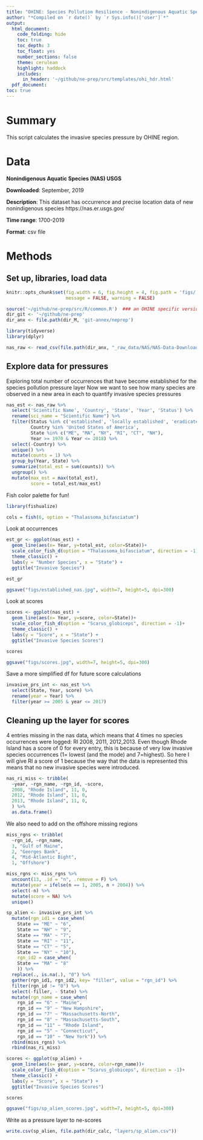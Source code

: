 ```yaml
---
title: "OHINE: Species Pollution Resilience - Nonindigenous Aquatic Species USGS Data Prep"
author: "*Compiled on `r date()` by `r Sys.info()['user']`*"
output: 
  html_document:
    code_folding: hide
    toc: true
    toc_depth: 3
    toc_float: yes
    number_sections: false
    theme: cerulean
    highlight: haddock
    includes: 
      in_header: '~/github/ne-prep/src/templates/ohi_hdr.html'
  pdf_document:
toc: true
---
```

# Summary

This script calculates the invasive species pressure by OHINE region.

# Data

**Nonindigenous Aquatic Species (NAS) USGS** 

**Downloaded**: September, 2019

**Description**: This dataset has occurrence and precise location data of new nonindigenous species https://nas.er.usgs.gov/

**Time range**: 1700-2019

**Format**: csv file


# Methods

## Set up, libraries, load data
``` r
knitr::opts_chunk$set(fig.width = 6, fig.height = 4, fig.path = 'figs/',
                      message = FALSE, warning = FALSE)

source('~/github/ne-prep/src/R/common.R')  ### an OHINE specific version of common.R
dir_git <- '~/github/ne-prep'
dir_anx <- file.path(dir_M, 'git-annex/neprep')

library(tidyverse)
library(dplyr)
```


```r
nas_raw <- read_csv(file.path(dir_anx, "_raw_data/NAS/NAS-Data-Download.csv")) 
```

## Explore data for pressures

Exploring total number of occurrences that have become established for the species pollution pressure layer
Now we want to see how many species are observed in a new area in each to quantify invasive species pressures
```r
nas_est <- nas_raw %>% 
  select('Scientific Name', 'Country', 'State', 'Year', 'Status') %>% 
  rename(sci_name = "Scientific Name") %>% 
  filter(Status %in% c('established', 'locally established', 'eradicated','extirpated'),
         Country %in% 'United States of America',
         State %in% c("ME", "MA", "NY", "RI", "CT", "NH"),
         Year >= 1970 & Year <= 2018) %>% 
  select(-Country) %>% 
  unique() %>% 
  mutate(counts = 1) %>% 
  group_by(Year, State) %>% 
  summarize(total_est = sum(counts)) %>% 
  ungroup() %>% 
  mutate(max_est = max(total_est),
         score = total_est/max_est) 
```

Fish color palette for fun!
```r
library(fishualize)

cols = fish(6, option = "Thalassoma_bifasciatum")
```


Look at occurrences
```r
est_gr <- ggplot(nas_est) +
  geom_line(aes(x= Year, y=total_est, color=State))+
  scale_color_fish_d(option = "Thalassoma_bifasciatum", direction = -1)+
  theme_classic() +
  labs(y = "Number Species", x = "State") +
  ggtitle("Invasive Species")

est_gr 

ggsave("figs/established_nas.jpg", width=7, height=5, dpi=300)
```

Look at scores
```r
scores <- ggplot(nas_est) +
  geom_line(aes(x= Year, y=score, color=State))+
  scale_color_fish_d(option = "Scarus_globiceps", direction = -1)+
  theme_classic() +
  labs(y = "Score", x = "State") +
  ggtitle("Invasive Species Scores")

scores 

ggsave("figs/scores.jpg", width=7, height=5, dpi=300)
```

Save a more simplified df for future score calculations
```r
invasive_prs_int <- nas_est %>% 
  select(State, Year, score) %>% 
  rename(year = Year) %>% 
  filter(year >= 2005 & year <= 2017)
```

## Cleaning up the layer for scores

4 entries missing in the nas data, which means that 4 times no species occurrences were logged:
RI 2008, 2011, 2012,2013. Even though Rhode Island has a score of 0 for every entry, this is because of very low invasive species occurrences  (1= lowest (and the mode) and 7=highest). So here I will give RI a score of 1 because the way that the data is represented this means that no new invasive species were introduced.

```r
nas_ri_miss <- tribble(
  ~year, ~rgn_name, ~rgn_id, ~score,
  2008, "Rhode Island", 11, 0,  
  2012, "Rhode Island", 11, 0, 
  2013, "Rhode Island", 11, 0,
  ) %>% 
  as.data.frame() 
```

We also need to add on the offshore missing regions
```r
miss_rgns <- tribble(
  ~rgn_id, ~rgn_name,
  3, "Gulf of Maine",
  2, "Georges Bank",
  4, "Mid-Atlantic Bight",
  1, "Offshore") 

miss_rgns <- miss_rgns %>% 
  uncount(13, .id = "n", .remove = F) %>%
  mutate(year = ifelse(n == 1, 2005, n + 2004)) %>%
  select(-n) %>% 
  mutate(score = NA) %>% 
  unique()
```

```r
sp_alien <- invasive_prs_int %>% 
  mutate(rgn_id1 = case_when(
    State == "ME" ~ "6", 
    State == "NH" ~ "9", 
    State == "MA" ~ "7",
    State == "RI" ~ "11",
    State == "CT" ~ "5",
    State == "NY" ~ "10"),
    rgn_id2 = case_when(
    State == "MA" ~ "8"
    )) %>% 
  replace(., is.na(.), "0") %>% 
  gather(rgn_id1, rgn_id2, key= "filler", value = "rgn_id") %>% 
  filter(rgn_id != "0") %>% 
  select(-filler, - State) %>% 
  mutate(rgn_name = case_when(
    rgn_id == "6" ~ "Maine", 
    rgn_id == "9" ~ "New Hampshire", 
    rgn_id == "7" ~ "Massachusetts-North",
    rgn_id == "8" ~ "Massachusetts-South",
    rgn_id == "11" ~ "Rhode Island",
    rgn_id == "5" ~ "Connecticut",
    rgn_id == "10" ~ "New York")) %>% 
  rbind(miss_rgns) %>% 
  rbind(nas_ri_miss)
```

```r
scores <- ggplot(sp_alien) +
  geom_line(aes(x= year, y=score, color=rgn_name))+
  scale_color_fish_d(option = "Scarus_globiceps", direction = -1)+
  theme_classic() +
  labs(y = "Score", x = "State") +
  ggtitle("Invasive Species Scores")

scores 

ggsave("figs/sp_alien_scores.jpg", width=7, height=5, dpi=300)
```

Write as a pressure layer to ne-scores
```r
write.csv(sp_alien, file.path(dir_calc, "layers/sp_alien.csv"))
```








